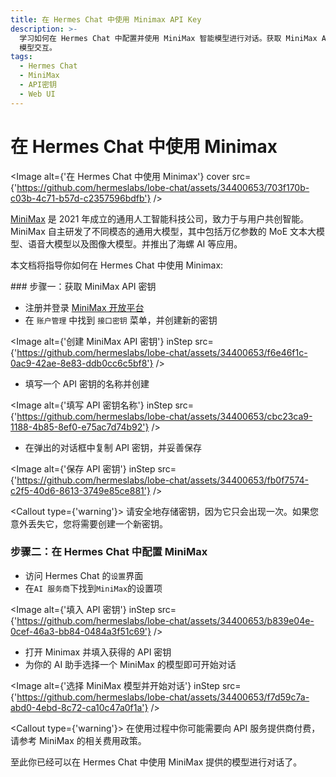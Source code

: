 ```yaml
---
title: 在 Hermes Chat 中使用 Minimax API Key
description: >-
  学习如何在 Hermes Chat 中配置并使用 MiniMax 智能模型进行对话。获取 MiniMax API 密钥、配置步骤详解，开始与 MiniMax
  模型交互。
tags:
  - Hermes Chat
  - MiniMax
  - API密钥
  - Web UI
---
```


# 在 Hermes Chat 中使用 Minimax

<Image alt={'在 Hermes Chat 中使用 Minimax'} cover src={'https://github.com/hermeslabs/lobe-chat/assets/34400653/703f170b-c03b-4c71-b57d-c2357596bdfb'} />

[MiniMax](https://www.minimaxi.com/) 是 2021 年成立的通用人工智能科技公司，致力于与用户共创智能。MiniMax 自主研发了不同模态的通用大模型，其中包括万亿参数的 MoE 文本大模型、语音大模型以及图像大模型。并推出了海螺 AI 等应用。

本文档将指导你如何在 Hermes Chat 中使用 Minimax:

<Steps>
  ### 步骤一：获取 MiniMax API 密钥

  - 注册并登录 [MiniMax 开放平台](https://www.minimaxi.com/platform)
  - 在 `账户管理` 中找到 `接口密钥` 菜单，并创建新的密钥

  <Image alt={'创建 MiniMax API 密钥'} inStep src={'https://github.com/hermeslabs/lobe-chat/assets/34400653/f6e46f1c-0ac9-42ae-8e83-ddb0cc6c5bf8'} />

  - 填写一个 API 密钥的名称并创建

  <Image alt={'填写 API 密钥名称'} inStep src={'https://github.com/hermeslabs/lobe-chat/assets/34400653/cbc23ca9-1188-4b85-8ef0-e75ac7d74b92'} />

  - 在弹出的对话框中复制 API 密钥，并妥善保存

  <Image alt={'保存 API 密钥'} inStep src={'https://github.com/hermeslabs/lobe-chat/assets/34400653/fb0f7574-c2f5-40d6-8613-3749e85ce881'} />

  <Callout type={'warning'}>
    请安全地存储密钥，因为它只会出现一次。如果您意外丢失它，您将需要创建一个新密钥。
  </Callout>

  ### 步骤二：在 Hermes Chat 中配置 MiniMax

  - 访问 Hermes Chat 的`设置`界面
  - 在`AI 服务商`下找到`MiniMax`的设置项

  <Image alt={'填入 API 密钥'} inStep src={'https://github.com/hermeslabs/lobe-chat/assets/34400653/b839e04e-0cef-46a3-bb84-0484a3f51c69'} />

  - 打开 Minimax 并填入获得的 API 密钥
  - 为你的 AI 助手选择一个 MiniMax 的模型即可开始对话

  <Image alt={'选择 MiniMax 模型并开始对话'} inStep src={'https://github.com/hermeslabs/lobe-chat/assets/34400653/f7d59c7a-abd0-4ebd-8c72-ca10c47a0f1a'} />

  <Callout type={'warning'}>
    在使用过程中你可能需要向 API 服务提供商付费，请参考 MiniMax 的相关费用政策。
  </Callout>
</Steps>

至此你已经可以在 Hermes Chat 中使用 MiniMax 提供的模型进行对话了。
